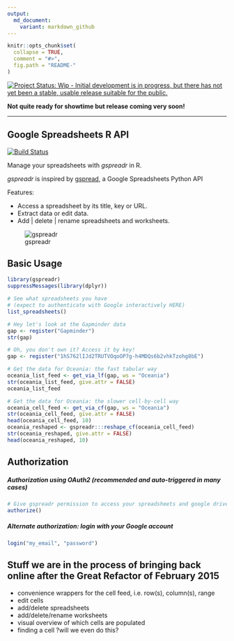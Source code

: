 ```yaml
---
output:
  md_document:
    variant: markdown_github
---
```


<!-- README.md is generated from README.Rmd. Please edit that file -->

```r
knitr::opts_chunk$set(
  collapse = TRUE,
  comment = "#>",
  fig.path = "README-"
)
```

[![Project Status: Wip - Initial development is in progress, but there has not yet been a stable, usable release suitable for the public.](http://www.repostatus.org/badges/0.1.0/wip.svg)](http://www.repostatus.org/#wip)

**Not quite ready for showtime but release coming very soon!**

---

Google Spreadsheets R API
---
[![Build Status](https://travis-ci.org/jennybc/gspreadr.png?branch=master)](https://travis-ci.org/jennybc/gspreadr)

Manage your spreadsheets with *gspreadr* in R. 

*gspreadr* is inspired by [gspread](https://github.com/burnash/gspread), a Google Spreadsheets Python API


Features:

  - Access a spreadsheet by its title, key or URL.
  - Extract data or edit data.
  - Add | delete | rename spreadsheets and worksheets.

![gspreadr](README-gspreadr.png)

Basic Usage
---
```r
library(gspreadr)
suppressMessages(library(dplyr))
```
```r
# See what spreadsheets you have
# (expect to authenticate with Google interactively HERE)
list_spreadsheets()

# Hey let's look at the Gapminder data
gap <- register("Gapminder")
str(gap)

# Oh, you don't own it? Access it by key!
gap <- register("1hS762lIJd2TRUTVOqoOP7g-h4MDQs6b2vhkTzohg8bE")

# Get the data for Oceania: the fast tabular way
oceania_list_feed <- get_via_lf(gap, ws = "Oceania") 
str(oceania_list_feed, give.attr = FALSE)
oceania_list_feed

# Get the data for Oceania: the slower cell-by-cell way
oceania_cell_feed <- get_via_cf(gap, ws = "Oceania") 
str(oceania_cell_feed, give.attr = FALSE)
head(oceania_cell_feed, 10)
oceania_reshaped <- gspreadr:::reshape_cf(oceania_cell_feed)
str(oceania_reshaped, give.attr = FALSE)
head(oceania_reshaped, 10)
```

Authorization
---
##### Authorization using OAuth2 (recommended and auto-triggered in many cases)
```r
# Give gspreadr permission to access your spreadsheets and google drive
authorize() 
```

##### Alternate authorization: login with your Google account

```r
login("my_email", "password")
```
  
Stuff we are in the process of bringing back online after the Great Refactor of February 2015
---

  * convenience wrappers for the cell feed, i.e. row(s), column(s), range
  * edit cells
  * add/delete spreadsheets
  * add/delete/rename worksheets
  * visual overview of which cells are populated
  * finding a cell ?will we even do this?
  

